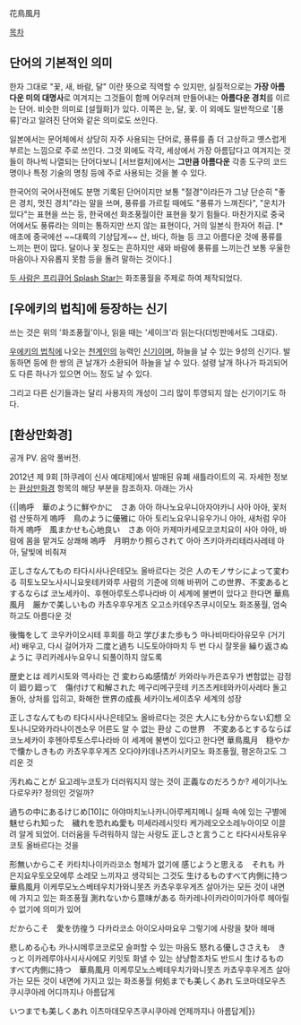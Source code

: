 花鳥風月

[[목차]]

== 단어의 기본적인 의미 ==
한자 그대로 "꽃, 새, 바람, 달" 이란 뜻으로 직역할 수 있지만, 실질적으로는 '''가장 아름다운 미의 대명사'''로 여겨지는 그것들이 함께 어우러져 만들어내는 '''아름다운 경치'''를 이르는 단어. 비슷한 의미로 [설월화]가 있다. 이쪽은 눈, 달, 꽃. 이 외에도 일반적으로 '[풍류]'라고 알려진 단어와 같은 의미로도 쓰인다.

일본에서는 문어체에서 상당히 자주 사용되는 단어로, 풍류를 좀 더 고상하고 옛스럽게 부르는 느낌으로 주로 쓰인다. 그것 외에도 각각, 세상에서 가장 아름답다고 여겨지는 것들이 하나씩 나열되는 단어다보니 [서브컬처]에서는 '''그만큼 아름다운''' 각종 도구의 코드명이나 특정 기술의 명칭 등에 주로 사용되는 것을 볼 수 있다.

한국어의 국어사전에도 분명 기록된 단어이지만 보통 "절경"이라든가 그냥 단순히 "좋은 경치, 멋진 경치"라는 말을 쓰며, 풍류를 가르킬 때에도 "풍류가 느껴진다", "운치가 있다"는 표현을 쓰는 등, 한국에선 화조풍월이란 표현을 찾기 힘들다. 마찬가지로 중국어에서도 풍류라는 의미는 통하지만 쓰지 않는 표현이다, 거의 일본식 한자어 취급. [* 애초에 중국에선 ~~대륙의 기상답게~~ 산, 바다, 하늘 등 크고 아름다운 것에 풍류를 느끼는 편이 많다. 달이나 꽃 정도는 흔하지만 새와 바람에 풍류를 느끼는건 보통 우울한 마음이나 자유롭지 못함 등을 돌려 말하는 것이다.]

[[두 사람은 프리큐어 Splash Star]]는 화조풍월을 주제로 하여 제작되었다.

== [우에키의 법칙]에 등장하는 신기 ==
쓰는 것은 위의 '화조풍월'이나, 읽을 때는 '세이크'라 읽는다(더빙판에서도 그대로).

[[우에키의 법칙]]에 나오는 [[천계인]]의 능력인 [[신기]]이며, 하늘을 날 수 있는 9성의 신기다. 발동하면 등에 한 쌍의 큰 날개가 소환되어 하늘을 날 수 있다. 설령 날개 하나가 파괴되어도 다른 하나가 있으면 어느 정도 날 수 있다.

그리고 다른 신기들과는 달리 사용자의 개성이 그리 많이 투영되지 않는 신기이기도 하다.

== [환상만화경] ==
{{{#!HTML
<iframe width="560" height="315" src="http://www.youtube.com/embed/kLJxhZ2Dhag" frameborder="0" allowfullscreen></iframe>
}}}
공개 PV.
{{{#!HTML
<iframe width="560" height="315" src="http://www.youtube.com/embed/B-pQSh-eQXo" frameborder="0" allowfullscreen></iframe>
}}}
음악 풀버전. 

2012년 제 9회 [하쿠레이 신사 예대제]에서 발매된 유폐 새틀라이트의 곡. 자세한 정보는 [[환상만화경]] 항목의 해당 부분을 참조하자. 아래는 가사

{{|嗚呼　華のように鮮やかに　さあ
아아 하나노요우니아자야카니 사아
아아, 꽃처럼 산뜻하게
嗚呼　鳥のように優雅に
아아 토리노요우니유우가니
아아, 새처럼 우아하게
嗚呼　風まかせも心地良い　さあ
아아 카제마카세모코코치요이 사아
아아, 바람에 몸을 맡겨도 상쾌해
嗚呼　月明かり照らされて
아아 츠키아카리테라사레테
아아, 달빛에 비춰져

正しさなんてもの
타다시사나은테모노
올바르다는 것은
人のモノサシによって変わる
히토노모노사시니요옷테카와루
사람의 기준에 의해 바뀌어
この世界、不変あるとするならば
코노세카이、후헨아루토스루나라바
이 세계에 불변이 있다고 한다면
華鳥風月　厳かで美しいもの
카쵸우후우게츠 오고소카데우츠쿠시이모노
화조풍월, 엄숙하고도 아름다운 것

後悔をして
코우카이오시테
후회를 하고
学びまた歩もう
마나비마타아유모우
(거기서) 배우고, 다시 걸어가자
二度と過ち
니도토아야마치
두 번 다시 잘못을
繰り返さぬように
쿠리카레사누요우니
되풀이하지 않도록

歴史とは
레키시토와
역사라는 건
変わらぬ感情が
카와라누카은죠우가
변함없는 감정이
廻り廻って　傷付けて和解された
메구리메구웃테 키즈츠케테와카이사레타
돌고 돌아, 상처를 입히고, 화해한
世界の成長
세카이노세이쵸우
세계의 성장

正しさなんてもの
타다시사나은테모노
올바르다는 것은
大人にも分からない幻想
오토나니모와카라나이겐소우
어른도 알 수 없는 환상
この世界　不変あるとするならば
코노세카이 후헨아루토스루나라바
이 세계에 불변이 있다고 한다면
華鳥風月　穏やかで懐かしきもの
카쵸우후우게츠 오다야카데나츠카시키모노
화조풍월, 평온하고도 그리운 것

汚れぬことが
요고레누코토가
더러워지지 않는 것이
正義なのだろうか?
세이기나노다로우카?
정의인 것일까?

過ちの中にあるけじめ[10]に
아야마치노나카니아루케지메니
실패 속에 있는 구별에
魅せられ知った　穢れを恐れぬ愛も
미세라레시잇타 케가레오오소레누아이모
이끌려 알게 되었어. 더러움을 두려워하지 않는 사랑도
正しさと言うこと
타다시사토유우코토
올바르다는 것을

形無いからこそ
카타치나이카라코소
형체가 없기에
感じようと思える　それも
카은지요우토오모에루 소레모
느끼자고 생각되는 그것도
生けるものすべて内側に持つ　華鳥風月
이케루모노스베테우치가와니못츠 카쵸우후우게츠
살아가는 모든 것이 내면에 가지고 있는 화조풍월
測れないから意味がある
하카레나이카라이미가아루
헤아릴 수 없기에 의미가 있어

だからこそ　愛を彷徨う
다카라코소 아이오사마요우
그렇기에 사랑을 찾아 헤매

悲しめる心も
카나시메루코코로모
슬퍼할 수 있는 마음도
怒れる優しささえも　きっと
이카레루야사시사사에모 키잇토
화낼 수 있는 상냥함조차도 반드시
生けるものすべて内側に持つ　華鳥風月
이케루모노스베테우치가와니못츠 카쵸우후우게츠
살아가는 모든 것이 내면에 가지고 있는 화조풍월
何処までも美しくあれ
도코마데모우츠쿠시쿠아레
어디까지나 아름답게

いつまでも美しくあれ
이츠마데모우츠쿠시쿠아레
언제까지나 아름답게|}}
